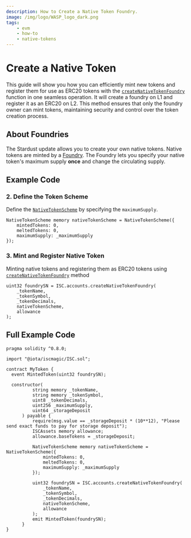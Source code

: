 ```yaml
---
description: How to Create a Native Token Foundry.
image: /img/logo/WASP_logo_dark.png
tags:
    - evm
    - how-to
    - native-tokens
---
```



# Create a Native Token

This guide will show you how you can efficiently mint new tokens and register them for use as ERC20 tokens with the [`createNativeTokenFoundry`](../../../../../references/iota-evm/magic-contract/ISCAccounts.md#createnativetokenfoundry) function in one seamless operation. It will create a foundry on L1 and register it as an ERC20 on L2. This method ensures that only the foundry owner can mint tokens, maintaining security and control over the token creation process.

## About Foundries

The Stardust update allows you to create your own native tokens. Native tokens are minted by a [Foundry](https://github.com/iotaledger/tips/blob/main/tips/TIP-0018/tip-0018.md#foundry-output).
The Foundry lets you specify your native token's maximum supply **once** and change the circulating supply.

## Example Code

<ExampleCodeIntro />

### 2. Define the Token Scheme

Define the [`NativeTokenScheme`](../../../../../references/iota-evm/magic-contract/ISCTypes.md#nativetokenscheme) by specifying the `maximumSupply`.

```solidity
NativeTokenScheme memory nativeTokenScheme = NativeTokenScheme({
    mintedTokens: 0,
    meltedTokens: 0,
    maximumSupply: _maximumSupply
});
```

### 3. Mint and Register Native Token

Minting native tokens and registering them as ERC20 tokens using [`createNativeTokenFoundry`](../../../../../references/iota-evm/magic-contract/ISCAccounts.md#createnativetokenfoundry) method

```solidity
uint32 foundrySN = ISC.accounts.createNativeTokenFoundry(
    _tokenName,
    _tokenSymbol,
    _tokenDecimals,
    nativeTokenScheme,
    allowance
);
```

## Full Example Code

```solidity
pragma solidity ^0.8.0;

import "@iota/iscmagic/ISC.sol";

contract MyToken {
  event MintedToken(uint32 foundrySN);

  constructor(
          string memory _tokenName,
          string memory _tokenSymbol,
          uint8 _tokenDecimals,
          uint256 _maximumSupply,
          uint64 _storageDeposit
      ) payable {
          require(msg.value == _storageDeposit * (10**12), "Please send exact funds to pay for storage deposit");
          ISCAssets memory allowance;
          allowance.baseTokens = _storageDeposit;

          NativeTokenScheme memory nativeTokenScheme = NativeTokenScheme({
              mintedTokens: 0,
              meltedTokens: 0,
              maximumSupply: _maximumSupply
          });

          uint32 foundrySN = ISC.accounts.createNativeTokenFoundry(
              _tokenName,
              _tokenSymbol,
              _tokenDecimals,
              nativeTokenScheme,
              allowance
          );
          emit MintedToken(foundrySN);
      }
}
```
